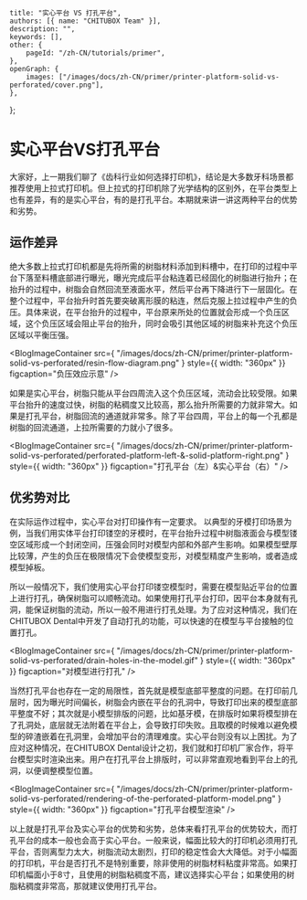 	title: "实心平台 VS 打孔平台",
	authors: [{ name: "CHITUBOX Team" }],
	description: "",
	keywords: [],
	other: {
		pageId: "/zh-CN/tutorials/primer",
	},
	openGraph: {
		images: ["/images/docs/zh-CN/primer/printer-platform-solid-vs-perforated/cover.png"],
	},
};

# 实心平台VS打孔平台

大家好，上一期我们聊了《齿科行业如何选择打印机》，结论是大多数牙科场景都推荐使用上拉式打印机。但上拉式的打印机除了光学结构的区别外，在平台类型上也有差异，有的是实心平台，有的是打孔平台。本期就来讲一讲这两种平台的优势和劣势。

## 运作差异

绝大多数上拉式打印机都是先将所需的树脂材料添加到料槽中，在打印的过程中平台下落至料槽底部进行曝光，曝光完成后平台粘连着已经固化的树脂进行抬升；在抬升的过程中，树脂会自然回流至液面水平，然后平台再下降进行下一层固化。在整个过程中，平台抬升时首先要突破离形膜的粘连，然后克服上拉过程中产生的负压。具体来说，在平台抬升的过程中，平台原来所处的位置就会形成一个负压区域，这个负压区域会阻止平台的抬升，同时会吸引其他区域的树脂来补充这个负压区域以平衡压强。


<BlogImageContainer
	src={
    		"/images/docs/zh-CN/primer/printer-platform-solid-vs-perforated/resin-flow-diagram.png"
	}
	style={{ width: "360px" }}
	figcaption="负压效应示意"
/>

如果是实心平台，树脂只能从平台四周流入这个负压区域，流动会比较受限。如果平台抬升的速度过快，树脂的粘稠度又比较高，那么抬升所需要的力就非常大。如果是打孔平台，树脂回流的通道就非常多。除了平台四周，平台上的每一个孔都是树脂的回流通道，上拉所需要的力就小了很多。


<BlogImageContainer
	src={
    		"/images/docs/zh-CN/primer/printer-platform-solid-vs-perforated/perforated-platform-left-&-solid-platform-right.png"
	}
	style={{ width: "360px" }}
	figcaption="打孔平台（左）&实心平台（右）"
/>

## 优劣势对比

在实际运作过程中，实心平台对打印操作有一定要求。 以典型的牙模打印场景为例，当我们用实体平台打印镂空的牙模时，在平台抬升过程中树脂液面会与模型镂空区域形成一个封闭空间，压强会同时对模型内部和外部产生影响。如果模型壁厚比较薄，产生的负压在极限情况下会使模型变形，对模型精度产生影响，或者造成模型掉板。

所以一般情况下，我们使用实心平台打印镂空模型时，需要在模型贴近平台的位置上进行打孔，确保树脂可以顺畅流动。如果使用打孔平台打印，因平台本身就有孔洞，能保证树脂的流动，所以一般不用进行打孔处理。为了应对这种情况，我们在CHITUBOX Dental中开发了自动打孔的功能，可以快速的在模型与平台接触的位置打孔。


<BlogImageContainer
	src={
    		"/images/docs/zh-CN/primer/printer-platform-solid-vs-perforated/drain-holes-in-the-model.gif"
	}
	style={{ width: "360px" }}
	figcaption="对模型进行打孔"
/>

当然打孔平台也存在一定的局限性，首先就是模型底部平整度的问题。在打印前几层时，因为曝光时间偏长，树脂会内嵌在平台的孔洞中，导致打印出来的模型底部平整度不好；其次就是小模型排版的问题，比如基牙模，在排版时如果将模型排在了孔洞处，底层就无法附着在平台上，会导致打印失败。且取模的时候难以避免模型的碎渣嵌着在孔洞里，会增加平台的清理难度。实心平台则没有以上困扰。为了应对这种情况，在CHITUBOX Dental设计之初，我们就和打印机厂家合作，将平台模型实时渲染出来。用户在打孔平台上排版时，可以非常直观地看到平台上的孔洞，以便调整模型位置。


<BlogImageContainer
	src={
    		"/images/docs/zh-CN/primer/printer-platform-solid-vs-perforated/rendering-of-the-perforated-platform-model.png"
	}
	style={{ width: "360px" }}
	figcaption="打孔平台模型渲染"
/>

以上就是打孔平台及实心平台的优势和劣势，总体来看打孔平台的优势较大，而打孔平台的成本一般也会高于实心平台。一般来说，幅面比较大的打印机必须用打孔平台，否则离型力太大，树脂流动太剧烈，打印的稳定性会大大降低。对于小幅面的打印机，平台是否打孔不是特别重要，除非使用的树脂材料粘度非常高。如果打印机幅面小于8寸，且使用的树脂粘稠度不高，建议选择实心平台；如果使用的树脂粘稠度非常高，那就建议使用打孔平台。

